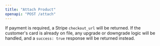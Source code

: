 ```yaml
---
title: "Attach Product"
openapi: "POST /attach"
---
```


If payment is required, a Stripe `checkout_url` will be returned. If the customer's card is already on file, any upgrade or downgrade logic will be handled, and a `success: true` response will be returned instead.
